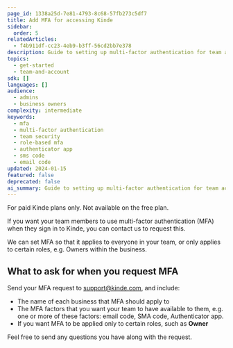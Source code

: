 ```yaml
---
page_id: 1338a25d-7e81-4793-8c68-57fb273c5df7
title: Add MFA for accessing Kinde
sidebar:
  order: 5
relatedArticles:
  - f4b911df-cc23-4eb9-b3ff-56cd2bb7e378
description: Guide to setting up multi-factor authentication for team access to Kinde including role-based MFA and authentication factors.
topics:
  - get-started
  - team-and-account
sdk: []
languages: []
audience:
  - admins
  - business owners
complexity: intermediate
keywords:
  - mfa
  - multi-factor authentication
  - team security
  - role-based mfa
  - authenticator app
  - sms code
  - email code
updated: 2024-01-15
featured: false
deprecated: false
ai_summary: Guide to setting up multi-factor authentication for team access to Kinde including role-based MFA and authentication factors.
---
```

<Aside>

For paid Kinde plans only. Not available on the free plan.

</Aside>

If you want your team members to use multi-factor authentication (MFA) when they sign in to Kinde, you can contact us to request this. 

We can set MFA so that it applies to everyone in your team, or only applies to certain roles, e.g. Owners within the business. 

## What to ask for when you request MFA

Send your MFA request to support@kinde.com, and include:

- The name of each business that MFA should apply to
- The MFA factors that you want your team to have available to them, e.g. one or more of these factors: email code, SMA code, Authenticator app.
- If you want MFA to be applied only to certain roles, such as **Owner**

Feel free to send any questions you have along with the request.




